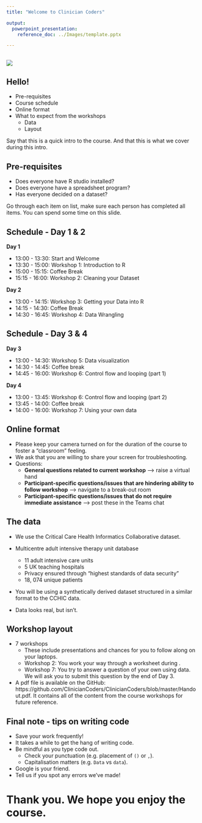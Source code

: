 ```yaml
---
title: "Welcome to Clinician Coders"

output: 
  powerpoint_presentation:
    reference_doc: ../Images/template.pptx

---
```


##

![](../Images/ClinicianCodersBranding_FINAL_CMYK_Colour.png)

## Hello!

- Pre-requisites
- Course schedule
- Online format
- What to expect from the workshops
    - Data
    - Layout

::: notes
Say that this is a quick intro to the course. And that this is what we cover during this intro.
:::

## Pre-requisites

- Does everyone have R studio installed?
- Does everyone have a spreadsheet program?
- Has everyone decided on a dataset? 

::: notes
Go through each item on list, make sure each person has completed all items. You can spend some time on this slide.
:::

## Schedule - Day 1 & 2

**Day 1**

- 13:00 - 13:30: Start and Welcome
- 13:30 - 15:00: Workshop 1: Introduction to R
- 15:00 - 15:15: Coffee Break
- 15:15 - 16:00: Workshop 2: Cleaning your Dataset

**Day 2**

- 13:00 - 14:15: Workshop 3: Getting your Data into R 
- 14:15 - 14:30: Coffee Break
- 14:30 - 16:45: Workshop 4: Data Wrangling 

## Schedule - Day 3 & 4

**Day 3**

- 13:00 - 14:30: Workshop 5: Data visualization
- 14:30 - 14:45: Coffee break
- 14:45 - 16:00: Workshop 6: Control flow and looping (part 1)

**Day 4**

- 13:00 - 13:45: Workshop 6: Control flow and looping (part 2)
- 13:45 - 14:00: Coffee break
- 14:00 - 16:00: Workshop 7: Using your own data

## Online format

- Please keep your camera turned on for the duration of the course to foster a "classroom" feeling.
- We ask that you are willing to share your screen for troubleshooting.
- Questions:
  - **General questions related to current workshop** --> raise a virtual hand
  - **Participant-specific questions/issues that are hindering ability to follow workshop** --> navigate to a break-out room 
  - **Participant-specific questions/issues that do not require immediate assistance** --> post these in the Teams chat

## The data

- We use the Critical Care Health Informatics Collaborative dataset.

- Multicentre adult intensive therapy unit database
    - 11 adult intensive care units
    - 5 UK teaching hospitals
    - Privacy ensured through “highest standards of data security”
    - 18, 074 unique patients
    
- You will be using a synthetically derived dataset structured in a similar format to the CCHIC data. 
- Data looks real, but isn't.

## Workshop layout

- 7 workshops
    - These include presentations and chances for you to follow along on your laptops.
    - Workshop 2: You work your way through a worksheet during . 
    - Workshop 7: You try to answer a question of your own using data. We will ask you to submit this question by the end of Day 3.
- A pdf file is available on the GitHub: https://github.com/ClinicianCoders/ClinicianCoders/blob/master/Handout.pdf. It contains all of the content from the course workshops for future reference.  

## Final note - tips on writing code

- Save your work frequently!
- It takes a while to get the hang of writing code. 
- Be mindful as you type code out. 
    - Check your punctuation (e.g. placement of `()` or `,`). 
    - Capitalisation matters (e.g. `Data` vs `data`).
- Google is your friend.
- Tell us if you spot any errors we've made!

# **Thank you. We hope you enjoy the course.**
